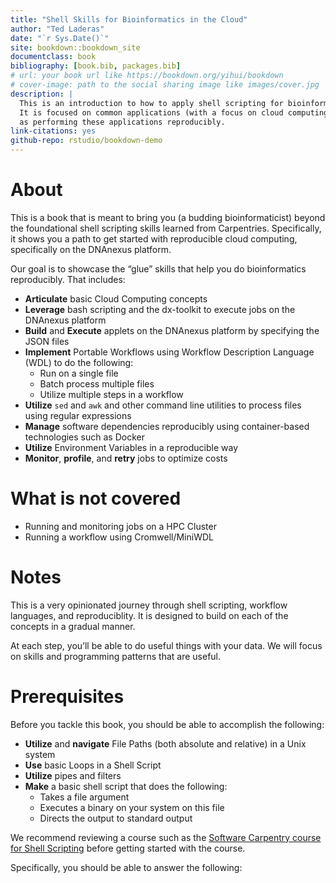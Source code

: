 ```yaml
--- 
title: "Shell Skills for Bioinformatics in the Cloud"
author: "Ted Laderas"
date: "`r Sys.Date()`"
site: bookdown::bookdown_site
documentclass: book
bibliography: [book.bib, packages.bib]
# url: your book url like https://bookdown.org/yihui/bookdown
# cover-image: path to the social sharing image like images/cover.jpg
description: |
  This is an introduction to how to apply shell scripting for bioinformaticists. 
  It is focused on common applications (with a focus on cloud computing) as well 
  as performing these applications reproducibly.
link-citations: yes
github-repo: rstudio/bookdown-demo
---
```


# About

This is a book that is meant to bring you (a budding bioinformaticist) beyond the foundational shell scripting skills learned from Carpentries. Specifically, it shows you a path to get started with reproducible cloud computing, specifically on the DNAnexus platform. 

Our goal is to showcase the "glue" skills that help you do bioinformatics reproducibly. That includes:

- **Articulate** basic Cloud Computing concepts
- **Leverage** bash scripting and the dx-toolkit to execute jobs on the DNAnexus platform
- **Build** and **Execute** applets on the DNAnexus platform by specifying the JSON files
- **Implement** Portable Workflows using Workflow Description Language (WDL) to do the following:
    - Run on a single file
    - Batch process multiple files
    - Utilize multiple steps in a workflow
- **Utilize** `sed` and `awk` and other command line utilities to process files using regular expressions
- **Manage** software dependencies reproducibly using container-based technologies such as Docker
- **Utilize** Environment Variables in a reproducible way
- **Monitor**, **profile**, and **retry** jobs to optimize costs

# What is not covered

- Running and monitoring jobs on a HPC Cluster
- Running a workflow using Cromwell/MiniWDL

# Notes

This is a very opinionated journey through shell scripting, workflow languages, and reproduciblity. It is designed to build on each of the concepts in a gradual manner. 

At each step, you'll be able to do useful things with your data. We will focus on skills and programming patterns that are useful. 

# Prerequisites

Before you tackle this book, you should be able to accomplish the following:

- **Utilize** and **navigate** File Paths (both absolute and relative) in a Unix system
- **Use** basic Loops in a Shell Script
- **Utilize** pipes and filters
- **Make** a basic shell script that does the following:
    - Takes a file argument
    - Executes a binary on your system on this file
    - Directs the output to standard output
    
We recommend reviewing a course such as the [Software Carpentry course for Shell Scripting](https://swcarpentry.github.io/shell-novice/) before getting started with the course.

Specifically, you should be able to answer the following:



